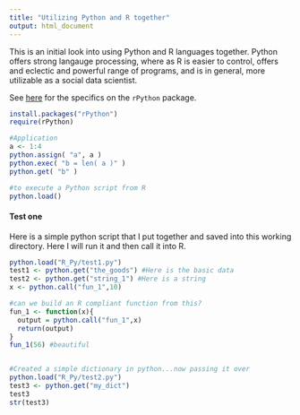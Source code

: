 ```yaml
---
title: "Utilizing Python and R together"
output: html_document
---
```


This is an initial look into using Python and R languages together. Python offers strong langauge processing, where as R is easier to control, offers and eclectic and powerful range of programs, and is in general, more utilizable as a social data scientist.

See [here](http://cran.r-project.org/web/packages/rPython/rPython.pdf) for the specifics on the `rPython` package.
```r
install.packages("rPython")
require(rPython)

#Application
a <- 1:4
python.assign( "a", a ) 
python.exec( "b = len( a )" )
python.get( "b" )

#to execute a Python script from R
python.load()
```

#### Test one 
Here is a simple python script that I put together and saved into this working directory. Here I will run it and then call it into R. 
```r
python.load("R_Py/test1.py")
test1 <- python.get("the_goods") #Here is the basic data
test2 <- python.get("string_1") #Here is a string
x <- python.call("fun_1",10) 

#can we build an R compliant function from this?
fun_1 <- function(x){
  output = python.call("fun_1",x)
  return(output)
}
fun_1(56) #beautiful


#Created a simple dictionary in python...now passing it over
python.load("R_Py/test2.py")
test3 <- python.get("my_dict")
test3
str(test3)
```

